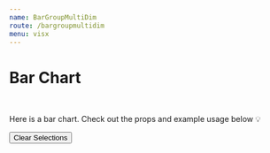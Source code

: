 ```yaml
---
name: BarGroupMultiDim
route: /bargroupmultidim
menu: visx
---
```


<h1 style={{ margin: '0px' }}>Bar Chart</h1>

<br />

Here is a bar chart.
Check out the props and example usage below 💡


<Playground>
<Motor  
 config={config}>  
  <Filter label='CanonicalDate' dimension={['CanonicalDate']} />
  <Filter label='Forcast Day' dimension={['Forcast Day']} />
    <Button type="clearSelections">Clear Selections</Button>
    <Bar
   // stacked
     width={750} 
     height={500}  
    colorTheme="bio"
    backgroundPattern="Lines"
  //   backgroundStyle={{ style: 'LightGreen', size: 100}}
    // parseDateFormat="%d/%m/%Y"
    // showClosestItem={false}
    // useSingleColor
    suppressZero
     showLabels={true}
     selectionMethod='click'
     showPoints={true}
    // showPoints='star'
      cols={[
      { qField: 'Status', qLabel: 'Status' },
      { qField: 'Issue Type', qLabel: 'Issue Type' },
  { qField: '=Sum([Hours])', qLabel: 'Hours' ,qChartType:'bar'},
 //  { qField: '=Sum([Forcast Day])', qLabel: 'Forcast Day',qChartType:'line',  qShowPoints:{ symbol: 'circle', size: 100} ,  },
    ]}/>
  </Motor>
</Playground>
